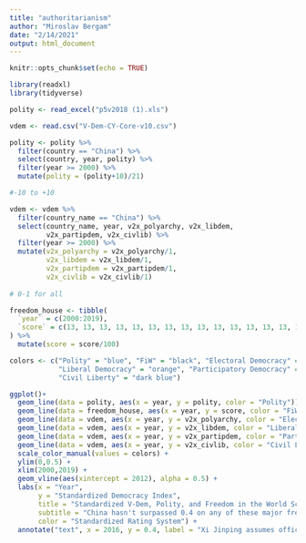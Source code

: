 ```yaml
---
title: "authoritarianism"
author: "Miroslav Bergam"
date: "2/14/2021"
output: html_document
---
```


```r
knitr::opts_chunk$set(echo = TRUE)
```

```r
library(readxl)
library(tidyverse) 
```

```r
polity <- read_excel("p5v2018 (1).xls")
```


```r
vdem <- read.csv("V-Dem-CY-Core-v10.csv")
```

```r

polity <- polity %>%
  filter(country == "China") %>%
  select(country, year, polity) %>%
  filter(year >= 2000) %>%
  mutate(polity = (polity+10)/21)

#-10 to +10

vdem <- vdem %>%
  filter(country_name == "China") %>%
  select(country_name, year, v2x_polyarchy, v2x_libdem, 
         v2x_partipdem, v2x_civlib) %>%
  filter(year >= 2000) %>%
  mutate(v2x_polyarchy = v2x_polyarchy/1,
         v2x_libdem = v2x_libdem/1, 
         v2x_partipdem = v2x_partipdem/1,
         v2x_civlib = v2x_civlib/1)
  
# 0-1 for all

freedom_house <- tibble(
  `year` = c(2000:2019),
  `score` = c(13, 13, 13, 13, 13, 13, 13, 13, 13, 13, 13, 13, 13, 13, 13, 13, 13, 13, 13, 13)
) %>%
  mutate(score = score/100)

```


```r

colors <- c("Polity" = "blue", "FiW" = "black", "Electoral Democracy" = "red",
            "Liberal Democracy" = "orange", "Participatory Democracy" = "maroon",
            "Civil Liberty" = "dark blue")

ggplot()+
  geom_line(data = polity, aes(x = year, y = polity, color = "Polity")) + 
  geom_line(data = freedom_house, aes(x = year, y = score, color = "FiW")) +
  geom_line(data = vdem, aes(x = year, y = v2x_polyarchy, color = "Electoral Democracy")) + 
  geom_line(data = vdem, aes(x = year, y = v2x_libdem, color = "Liberal Democracy")) + 
  geom_line(data = vdem, aes(x = year, y = v2x_partipdem, color = "Participatory Democracy")) + 
  geom_line(data = vdem, aes(x = year, y = v2x_civlib, color = "Civil Liberty")) + 
  scale_color_manual(values = colors) + 
  ylim(0,0.5) + 
  xlim(2000,2019) + 
  geom_vline(aes(xintercept = 2012), alpha = 0.5) + 
  labs(x = "Year",
       y = "Standardized Democracy Index",
       title = "Standardized V-Dem, Polity, and Freedom in the World Scores for China",
       subtitle = "China hasn't surpassed 0.4 on any of these major freedom scales in the 21st Century",
       color = "Standardized Rating System") + 
  annotate("text", x = 2016, y = 0.4, label = "Xi Jinping assumes office", color = "#3A3B3C", size = 3)

```




